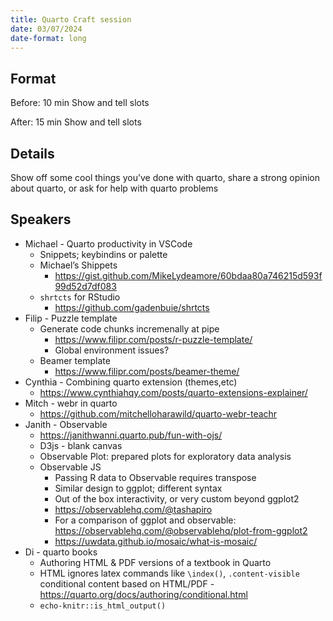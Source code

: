```yaml
---
title: Quarto Craft session
date: 03/07/2024
date-format: long
---
```


## Format

Before: 10 min Show and tell slots

After: 15 min Show and tell slots

## Details

Show off some cool things you've done with quarto, share a strong opinion about quarto, or ask for help with quarto problems

## Speakers

- Michael - Quarto productivity in VSCode
  - Snippets; keybindins or palette
  - Michael's Shippets 
    - <https://gist.github.com/MikeLydeamore/60bdaa80a746215d593f99d52d7df083>
  - `shrtcts` for RStudio 
    - <https://github.com/gadenbuie/shrtcts>


- Filip - Puzzle template
  - Generate code chunks incremenally at pipe
    - <https://www.filipr.com/posts/r-puzzle-template/>
    - Global environment issues?
  - Beamer template
    - <https://www.filipr.com/posts/beamer-theme/>
    

- Cynthia - Combining quarto extension (themes,etc)
  - <https://www.cynthiahqy.com/posts/quarto-extensions-explainer/>
  

- Mitch - webr in quarto
  - <https://github.com/mitchelloharawild/quarto-webr-teachr>
  
  
- Janith - Observable
  - <https://janithwanni.quarto.pub/fun-with-ojs/>
  - D3js - blank canvas
  - Observable Plot: prepared plots for exploratory data analysis
  - Observable JS
    - Passing R data to Observable requires transpose
    - Similar design to ggplot; different syntax
    - Out of the box interactivity, or very custom beyond ggplot2
    - <https://observablehq.com/@tashapiro>
    - For a comparison of ggplot and observable: <https://observablehq.com/@observablehq/plot-from-ggplot2>
    - <https://uwdata.github.io/mosaic/what-is-mosaic/>
    

- Di - quarto books
  - Authoring HTML & PDF versions of a textbook in Quarto
  - HTML ignores latex commands like `\index()`, `.content-visible` conditional content based on HTML/PDF -
  <https://quarto.org/docs/authoring/conditional.html>
  - `echo-knitr::is_html_output()`


  